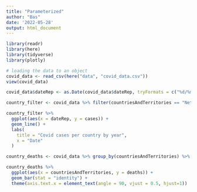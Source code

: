 ```yaml
---
title: "Parameterized"
author: "Bas"
date: '2022-05-28'
output: html_document
---
```


```r
library(readr)
library(here)
library(tidyverse)
library(plotly)
```

```r
# loading the data to an object
covid_data <- read_csv(here("data", "covid_data.csv"))
view(covid_data)
```

```r
covid_data$dateRep <- as.Date(covid_data$dateRep, tryFormats = c("%d/%m/%y"))

country_filter <- covid_data %>% filter(countriesAndTerritories == "Netherlands") %>% filter(year == "2021")

country_filter %>%
  ggplot(aes(x = dateRep, y = cases)) +
  geom_line() + 
  labs(
    title = "Covid cases per country by year",
    x = "Date"
  )

```

```r
country_deaths <- covid_data %>% group_by(countriesAndTerritories) %>% filter(year == "2021", continentExp == "Europe") %>% summarize(deaths = sum(deaths, na.rm = TRUE))

country_deaths %>% 
  ggplot(aes(x = countriesAndTerritories, y = deaths)) +
  geom_bar(stat = "identity") + 
  theme(axis.text.x = element_text(angle = 90, vjust = 0.5, hjust=1))


```


